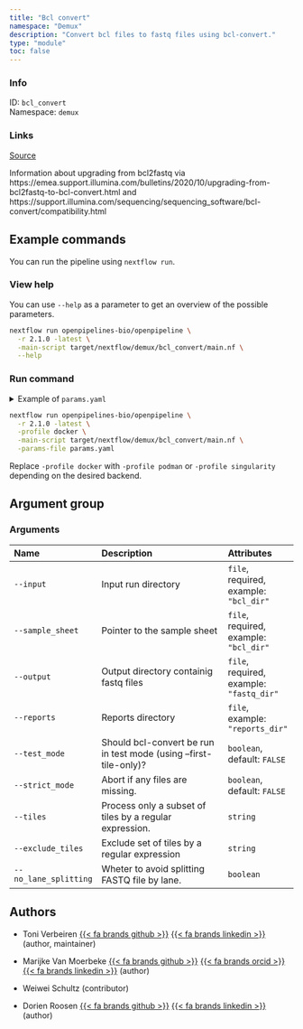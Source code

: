 ```yaml
---
title: "Bcl convert"
namespace: "Demux"
description: "Convert bcl files to fastq files using bcl-convert."
type: "module"
toc: false
---
```


::: {.column-margin}

### Info

ID: `bcl_convert`  
Namespace: `demux`

### Links
[Source](https://github.com/openpipelines-bio/openpipeline/blob/2.1.0/src/demux/bcl_convert/config.vsh.yaml){.btn-action .btn-sm .btn-info .btn role="button"}

:::

Information about upgrading from bcl2fastq via
https://emea.support.illumina.com/bulletins/2020/10/upgrading-from-bcl2fastq-to-bcl-convert.html
and https://support.illumina.com/sequencing/sequencing_software/bcl-convert/compatibility.html


## Example commands

You can run the pipeline using `nextflow run`.

### View help

You can use `--help` as a parameter to get an overview of the possible parameters.

```bash
nextflow run openpipelines-bio/openpipeline \
  -r 2.1.0 -latest \
  -main-script target/nextflow/demux/bcl_convert/main.nf \
  --help
```

### Run command

<details>
<summary>Example of `params.yaml`</summary>
```yaml
# Arguments
input: # please fill in - example: "bcl_dir"
sample_sheet: # please fill in - example: "bcl_dir"
# output: "$id.$key.output"
# reports: "$id.$key.reports"
test_mode: false
strict_mode: false
# tiles: "foo"
# exclude_tiles: "foo"
# no_lane_splitting: true

# Nextflow input-output arguments
publish_dir: # please fill in - example: "output/"
# param_list: "my_params.yaml"
```
</details>

```bash
nextflow run openpipelines-bio/openpipeline \
  -r 2.1.0 -latest \
  -profile docker \
  -main-script target/nextflow/demux/bcl_convert/main.nf \
  -params-file params.yaml
```

:::{.callout-note}
Replace `-profile docker` with `-profile podman` or `-profile singularity` depending on the desired backend.
:::

## Argument group

### Arguments

|Name                  |Description                                                       |Attributes                               |
|:----------|:--------------------------------------------------|:--------------------|
|`--input`             |Input run directory                                               |`file`, required, example: `"bcl_dir"`   |
|`--sample_sheet`      |Pointer to the sample sheet                                       |`file`, required, example: `"bcl_dir"`   |
|`--output`            |Output directory containig fastq files                            |`file`, required, example: `"fastq_dir"` |
|`--reports`           |Reports directory                                                 |`file`, example: `"reports_dir"`         |
|`--test_mode`         |Should bcl-convert be run in test mode (using --first-tile-only)? |`boolean`, default: `FALSE`              |
|`--strict_mode`       |Abort if any files are missing.                                   |`boolean`, default: `FALSE`              |
|`--tiles`             |Process only a subset of tiles by a regular expression.           |`string`                                 |
|`--exclude_tiles`     |Exclude set of tiles by a regular expression                      |`string`                                 |
|`--no_lane_splitting` |Wheter to avoid splitting FASTQ file by lane.                     |`boolean`                                |

## Authors


  * Toni Verbeiren [{{< fa brands github >}}](https://github.com/tverbeiren) [{{< fa brands linkedin >}}](https://linkedin.com/in/verbeiren) (author, maintainer)

  * Marijke Van Moerbeke [{{< fa brands github >}}](https://github.com/mvanmoerbeke) [{{< fa brands orcid >}}](https://orcid.org/0000-0002-3097-5621) [{{< fa brands linkedin >}}](https://linkedin.com/in/marijke-van-moerbeke-84303a34) (author)

  * Weiwei Schultz (contributor)

  * Dorien Roosen [{{< fa brands github >}}](https://github.com/dorien-er) [{{< fa brands linkedin >}}](https://linkedin.com/in/dorien-roosen) (author)

